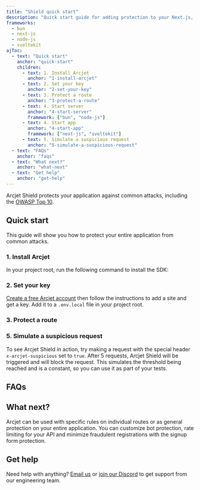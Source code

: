 ```yaml
---
title: "Shield quick start"
description: "Quick start guide for adding protection to your Next.js, Node.js, Bun, or SvelteKit app with Arcjet Shield."
frameworks:
  - bun
  - next-js
  - node-js
  - sveltekit
ajToc:
  - text: "Quick start"
    anchor: "quick-start"
    children:
      - text: 1. Install Arcjet
        anchor: "1-install-arcjet"
      - text: 2. Set your key
        anchor: "2-set-your-key"
      - text: 3. Protect a route
        anchor: "3-protect-a-route"
      - text: 4. Start server
        anchor: "4-start-server"
        framework: ["bun", "node-js"]
      - text: 4. Start app
        anchor: "4-start-app"
        framework: ["next-js", "sveltekit"]
      - text: 5. Simulate a suspicious request
        anchor: "5-simulate-a-suspicious-request"
  - text: "FAQs"
    anchor: "faqs"
  - text: "What next?"
    anchor: "what-next"
  - text: "Get help"
    anchor: "get-help"
---
```



Arcjet Shield protects your application against common attacks, including the
[OWASP Top 10](https://owasp.org/www-project-top-ten/).

<WhatIsArcjet />

## Quick start

This guide will show you how to protect your entire <FrameworkName client:idle />
application from common attacks.

### 1. Install Arcjet

In your project root, run the following command to install the SDK:

<SlotByFramework client:idle>
  <Step1Bun slot="bun" />
  <Step1NextJs slot="next-js" />
  <Step1NodeJs slot="node-js" />
  <Step1SvelteKit slot="sveltekit" />
</SlotByFramework>

### 2. Set your key

[Create a free Arcjet account](https://app.arcjet.com) then follow the
instructions to add a site and get a key. Add it to a `.env.local` file in your
project root.

<SlotByFramework client:idle>
  <Step2SetEnv slot="bun" />
  <Step2 slot="next-js" />
  <Step2SetEnv slot="node-js" />
  <Step2 slot="sveltekit" />
</SlotByFramework>

### 3. Protect a route

<SlotByFramework client:idle>
  <Step3Bun slot="bun" />
  <Step3NextJs slot="next-js" />
  <Step3NodeJs slot="node-js" />
  <Step3SvelteKit slot="sveltekit" />
</SlotByFramework>

<SlotByFramework client:idle>
  <Step4Bun slot="bun" />
  <Step4 slot="next-js" />
  <Step4NodeJs slot="node-js" />
  <Step4SvelteKit slot="sveltekit" />
</SlotByFramework>

### 5. Simulate a suspicious request

To see Arcjet Shield in action, try making a request with the special header
`x-arcjet-suspicious` set to `true`. After 5 requests, Arcjet Shield will be
triggered and will block the request. This simulates the threshold being
reached and is a constant, so you can use it as part of your tests.

<SlotByFramework client:idle>
  <Step5Bun slot="bun" />
  <Step5 slot="next-js" />
  <Step5NodeJs slot="node-js" />
  <Step5SvelteKit slot="sveltekit" />
</SlotByFramework>

## FAQs

<FAQs />

## What next?

Arcjet can be used with specific rules on individual routes or as general
protection on your entire application. You can customize bot protection, rate
limiting for your API and minimize fraudulent registrations with the signup form
protection.

<CardGrid>
  <LinkCard
    title="Bot protection reference"
    href="/shield/reference"
    description="Full details about Arcjet shield."
  ></LinkCard>
  <LinkCard
    title="Testing"
    href="/testing"
    description="Write tests for your rules."
  />
</CardGrid>

## Get help

Need help with anything? [Email us](mailto:support@arcjet.com) or [join our
Discord](https://discord.gg/VRtMdATWNE) to get support from our
engineering team.

<Comments />
